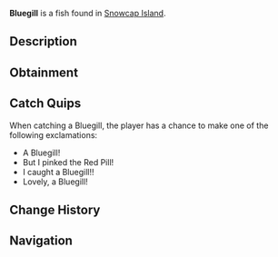 {{FishInfobox
|image          = Bluegill.png
|rarity         = Common
|sea            = First Sea
|location       = [[Snowcap Island]]
|sublocation    = Saltwater
|sources        = Fishing Rod
|radar_location = 
|xp             = 90
|weather        = Clear
|time           = 
|season         = Summer, Spring
|bait           = Insect
|base_weight    = 0.6
|base_value     = 60
|weight_range   = 0.5
|base_chance    = 85
|base_resil     = 90
}}
'''Bluegill''' is a {{Rarity|Common}} fish found in [[Snowcap Island]].

== Description ==
{{Description|A small, round freshwater fish with bright blue and orange hues, easily recognized by its distinct gill spot. It can be found all over the waters of Snowcap.|Bestiary Entry}}

== Obtainment ==
{{Description|Found in saltwater’s near Snowcap.|Bestiary Hint}}
{{Fish Availability|
Snowcap Island/Surrounding Ocean
|top_rods      = 
Free Spirit Rod\105291.66\73744.22;
Leviathan's Fang Rod\103392.12\57688.74;
Azure Of Lagoon\101544.16\84806.29;
Trident Rod\101062.6\59067.73;
No-Life Rod\95702.38\84837.84;
Flimsy Rod\58987.48\58987.48;
Training Rod\78777.2\78777.2;
Brick Built Rod\78108.64\68727.43;
Fast Rod\85825.06\85279.94;
Seraphic Rod\88843.16\84503.86;
Tempest Rod\89576.89\81526.27;
Poseidon Rod\87012.75\64484.42;
Challenger's Rod\89882.13\77347.44;
Blazebringer Rod\89588.37\76888.6;
Zeus Rod\88076.41\72124.15;
Rod Of The Forgotten Fang\88019.35\77163.9;
Rod Of The Depths\87736.75\70298.15;
Verdant Shear Rod\87035.85\72309.56;
Rod Of The Exalted One\85849.74\59354.24;
Depthseeker Rod\85796.48\70678.53;
Ethereal Prism Rod\85131.09\21202.11;
Avalanche Rod\85011.99\69952.14;
Astralhook Rod\84363.63\0;
Volcanic Rod\84163.72\67018.32;
Steady Rod\43861.53\36680.44
|recommended   = Trident Rod
}}

== Catch Quips ==
When catching a Bluegill, the player has a chance to make one of the following exclamations:
* A Bluegill!
* But I pinked the Red Pill!
* I caught a Bluegill!!
* Lovely, a Bluegill!

== Change History ==
{{Change History|{{subst:Current Version}}}}

== Navigation ==
{{Fish Navbox|Snowcap Island}}